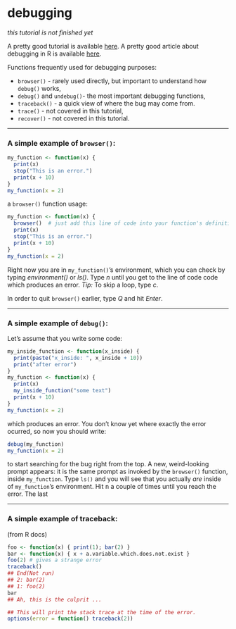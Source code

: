 # debugging

*this tutorial is not finished yet*

A pretty good tutorial is available [here](https://www.youtube.com/watch?v=-yy_3htRHdU).
A pretty good article about debugging in R is available [here](http://seananderson.ca/2013/08/23/debugging-r.html).

Functions frequently used for debugging purposes:

* `browser()` - rarely used directly, but important to understand how `debug()` works,
* `debug()` and `undebug()`- the most important debugging functions,
* `traceback()` - a quick view of where the bug may come from.
* `trace()` - not covered in this tutorial,
* `recover()` - not covered in this tutorial.

***
### A simple example of `browser()`:

```r
my_function <- function(x) {
  print(x)
  stop("This is an error.")
  print(x + 10)
}
my_function(x = 2)
```

a `browser()` function usage:
```r
my_function <- function(x) {
  browser()  # just add this line of code into your function's definition 
  print(x)
  stop("This is an error.")
  print(x + 10)
}
my_function(x = 2)
```
Right now you are in `my_function()`'s environment, which you can check by typing *environment()* or *ls()*. Type *n* until you get to the line of code code which produces an error.
*Tip:* To skip a loop, type *c*.

In order to quit `browser()` earlier, type *Q* and hit *Enter*.

***

### A simple example of `debug()`:

Let's assume that you write some code:

```r
my_inside_function <- function(x_inside) {
  print(paste("x_inside: ", x_inside + 10))
  print("after error")
}
my_function <- function(x) {
  print(x)
  my_inside_function("some text")
  print(x + 10)
}
my_function(x = 2)
```
which produces an error. You don't know yet where exactly the error ocurred, so now you should write:
```r
debug(my_function)
my_function(x = 2)
```
to start searching for the bug right from the top. A new, weird-looking prompt appears: it is the same prompt as invoked by the `browser()` function, inside `my_function`. Type `ls()` and you will see that you actually *are* inside of `my_function`'s environment. Hit <kbd>n</kbd> a couple of times until you reach the error. The last 

***

### A simple example of traceback:
(from R docs)

```r
foo <- function(x) { print(1); bar(2) }
bar <- function(x) { x + a.variable.which.does.not.exist }
foo(2) # gives a strange error
traceback()
## End(Not run)
## 2: bar(2)
## 1: foo(2)
bar
## Ah, this is the culprit ...

## This will print the stack trace at the time of the error.
options(error = function() traceback(2))
```
